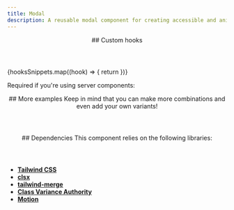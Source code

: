 ```yaml
---
title: Modal
description: A reusable modal component for creating accessible and animated dialog boxes.
---
```



<section>

  <Tabs mountOnChange>
    <TabPanel label="Preview">
        <ComponentCard>
            <ModalDemo />
        </ComponentCard>
    </TabPanel>
    <TabPanel label="Code">
        <CodeSnippet code={motionSnippets.code} language="tsx"/>
    </TabPanel>
    <TabPanel label="Usage">
        <CodeSnippet code={motionSnippets.usage} language="tsx"/>
    </TabPanel>
  </Tabs>

</section>

<section>
  <header>
    ## Custom hooks
  </header>

  <Tabs mountOnChange>
    {hooksSnippets.map((hook) => {
      return <TabPanel key={hook.id} label={hook.name}><CodeSnippet code={hook.code} language="typescript"/></TabPanel>
    })}
  </Tabs>

  Required if you're using server components:

  <Tabs mountOnChange>
      <TabPanel label={useIsMountedHook.name}><CodeSnippet code={useIsMountedHook.code} language="typescript"/></TabPanel>
  </Tabs>

</section>


<section>
  <header>
    ## More examples
    Keep in mind that you can make more combinations and even add your own variants! 
  </header>

  <Tabs>
    <TabPanel label="Variants">
        <ComponentCard>
            <ModalVariantsDemo />
        </ComponentCard>
    </TabPanel>
    <TabPanel label="Code">
        <CodeSnippet code={variantsCodeSnippet} language="tsx" disableCopy/>
    </TabPanel>
  </Tabs>

</section>

<section>
  <header>
    ## Dependencies
    This component relies on the following libraries:
  </header>

  - **<a href="https://tailwindcss.com/" target="_blank">Tailwind CSS</a>**
  - **<a href="https://github.com/dcastil/tailwind-merge" target="_blank">clsx</a>**
  - **<a href="https://github.com/lukeed/clsx" target="_blank">tailwind-merge</a>**
  - **<a href="https://cva.style/" target="_blank">Class Variance Authority</a>**
  - **<a href="https://motion.dev/" target="_blank">Motion</a>**

</section>
